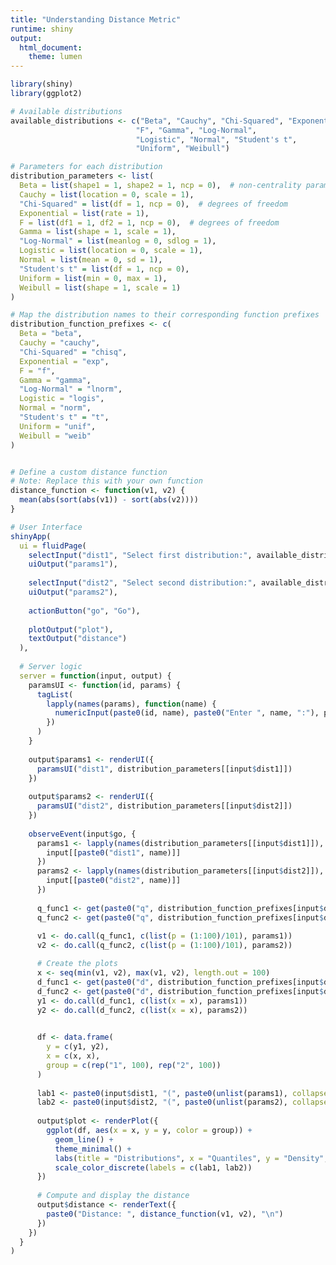 ```yaml
---
title: "Understanding Distance Metric"
runtime: shiny
output: 
  html_document:
    theme: lumen
---
```


```r
library(shiny)
library(ggplot2)
```

```r
# Available distributions
available_distributions <- c("Beta", "Cauchy", "Chi-Squared", "Exponential", 
                            "F", "Gamma", "Log-Normal", 
                            "Logistic", "Normal", "Student's t", 
                            "Uniform", "Weibull")

# Parameters for each distribution
distribution_parameters <- list(
  Beta = list(shape1 = 1, shape2 = 1, ncp = 0),  # non-centrality parameter
  Cauchy = list(location = 0, scale = 1),
  "Chi-Squared" = list(df = 1, ncp = 0),  # degrees of freedom
  Exponential = list(rate = 1),
  F = list(df1 = 1, df2 = 1, ncp = 0),  # degrees of freedom
  Gamma = list(shape = 1, scale = 1),
  "Log-Normal" = list(meanlog = 0, sdlog = 1),
  Logistic = list(location = 0, scale = 1),
  Normal = list(mean = 0, sd = 1),
  "Student's t" = list(df = 1, ncp = 0),
  Uniform = list(min = 0, max = 1),
  Weibull = list(shape = 1, scale = 1)
)

# Map the distribution names to their corresponding function prefixes
distribution_function_prefixes <- c(
  Beta = "beta",
  Cauchy = "cauchy",
  "Chi-Squared" = "chisq",
  Exponential = "exp",
  F = "f",
  Gamma = "gamma",
  "Log-Normal" = "lnorm",
  Logistic = "logis",
  Normal = "norm",
  "Student's t" = "t",
  Uniform = "unif",
  Weibull = "weib"
)


# Define a custom distance function
# Note: Replace this with your own function
distance_function <- function(v1, v2) {
  mean(abs(sort(abs(v1)) - sort(abs(v2))))
}

# User Interface
shinyApp(
  ui = fluidPage(
    selectInput("dist1", "Select first distribution:", available_distributions),
    uiOutput("params1"),
  
    selectInput("dist2", "Select second distribution:", available_distributions),
    uiOutput("params2"),
  
    actionButton("go", "Go"),
  
    plotOutput("plot"),
    textOutput("distance")
  ),
  
  # Server logic
  server = function(input, output) {
    paramsUI <- function(id, params) {
      tagList(
        lapply(names(params), function(name) {
          numericInput(paste0(id, name), paste0("Enter ", name, ":"), params[[name]])
        })
      )
    }
  
    output$params1 <- renderUI({
      paramsUI("dist1", distribution_parameters[[input$dist1]])
    })
  
    output$params2 <- renderUI({
      paramsUI("dist2", distribution_parameters[[input$dist2]])
    })
  
    observeEvent(input$go, {
      params1 <- lapply(names(distribution_parameters[[input$dist1]]), function(name) {
        input[[paste0("dist1", name)]]
      })
      params2 <- lapply(names(distribution_parameters[[input$dist2]]), function(name) {
        input[[paste0("dist2", name)]]
      })
    
      q_func1 <- get(paste0("q", distribution_function_prefixes[input$dist1]), "package:stats")
      q_func2 <- get(paste0("q", distribution_function_prefixes[input$dist2]), "package:stats")
    
      v1 <- do.call(q_func1, c(list(p = (1:100)/101), params1))
      v2 <- do.call(q_func2, c(list(p = (1:100)/101), params2))

      # Create the plots
      x <- seq(min(v1, v2), max(v1, v2), length.out = 100)
      d_func1 <- get(paste0("d", distribution_function_prefixes[input$dist1]), "package:stats")
      d_func2 <- get(paste0("d", distribution_function_prefixes[input$dist2]), "package:stats")
      y1 <- do.call(d_func1, c(list(x = x), params1))
      y2 <- do.call(d_func2, c(list(x = x), params2))

      
      df <- data.frame(
        y = c(y1, y2),
        x = c(x, x),
        group = c(rep("1", 100), rep("2", 100))
      )
    
      lab1 <- paste0(input$dist1, "(", paste0(unlist(params1), collapse = ", "),")")
      lab2 <- paste0(input$dist2, "(", paste0(unlist(params2), collapse = ", "),")")
      
      output$plot <- renderPlot({
        ggplot(df, aes(x = x, y = y, color = group)) +
          geom_line() +
          theme_minimal() +
          labs(title = "Distributions", x = "Quantiles", y = "Density", color = "Distribution") +
          scale_color_discrete(labels = c(lab1, lab2))
      })
    
      # Compute and display the distance
      output$distance <- renderText({
        paste0("Distance: ", distance_function(v1, v2), "\n")
      })
    })
  }
)

```
